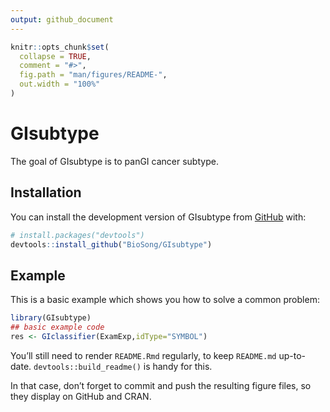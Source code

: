 ```yaml
---
output: github_document
---
```


<!-- README.md is generated from README.Rmd. Please edit that file -->

```r
knitr::opts_chunk$set(
  collapse = TRUE,
  comment = "#>",
  fig.path = "man/figures/README-",
  out.width = "100%"
)
```

# GIsubtype

<!-- badges: start -->
<!-- badges: end -->

The goal of GIsubtype is to panGI cancer subtype.

## Installation

You can install the development version of GIsubtype from [GitHub](https://github.com/) with:

``` r
# install.packages("devtools")
devtools::install_github("BioSong/GIsubtype")
```

## Example

This is a basic example which shows you how to solve a common problem:

```r
library(GIsubtype)
## basic example code
res <- GIclassifier(ExamExp,idType="SYMBOL")
```


You'll still need to render `README.Rmd` regularly, to keep `README.md` up-to-date. `devtools::build_readme()` is handy for this.


In that case, don't forget to commit and push the resulting figure files, so they display on GitHub and CRAN.

